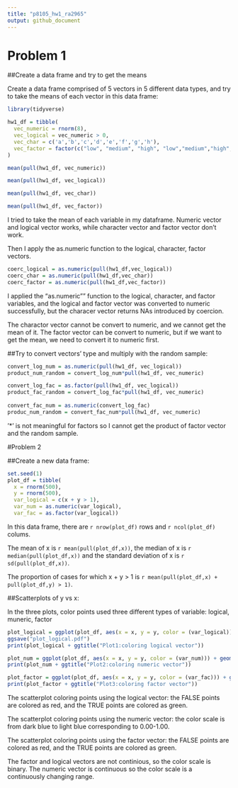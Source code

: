 ```yaml
---
title: "p8105_hw1_ra2965"
output: github_document
---
```


# Problem 1

##Create a data frame and try to get the means

Create a data frame comprised of 5 vectors in 5 different data types, and try to take the means of each vector in this data frame:

```r

library(tidyverse)

hw1_df = tibble(
  vec_numeric = rnorm(8),
  vec_logical = vec_numeric > 0,
  vec_char = c('a','b','c','d','e','f','g','h'),
  vec_factor = factor(c("low", "medium", "high", "low","medium","high","low","medium"))
)

mean(pull(hw1_df, vec_numeric))

mean(pull(hw1_df, vec_logical))

mean(pull(hw1_df, vec_char))

mean(pull(hw1_df, vec_factor))
```

I tried to take the mean of each variable in my dataframe. Numeric vector and logical vector works, while character vector and factor vector don't work. 

Then I apply the as.numeric function to the logical, character, factor vectors.
```r
coerc_logical = as.numeric(pull(hw1_df,vec_logical)) 
coerc_char = as.numeric(pull(hw1_df,vec_char))
coerc_factor = as.numeric(pull(hw1_df,vec_factor))
```
I applied the "as.numeric"" function to the logical, character, and factor variables, and the logical and factor vector was converted to numeric successfully, but the characer vector returns NAs introduced by coercion.

The charactor vector cannot be convert to numeric, and we cannot get the mean of it.
The factor vector can be convert to numeric, but if we want to get the mean, we need to convert it to numeric first.

##Try to convert vectors' type and multiply with the random sample:

```r

convert_log_num = as.numeric(pull(hw1_df, vec_logical))
product_num_random = convert_log_num*pull(hw1_df, vec_numeric)

convert_log_fac = as.factor(pull(hw1_df, vec_logical))
product_fac_random = convert_log_fac*pull(hw1_df, vec_numeric)
 
convert_fac_num = as.numeric(convert_log_fac)
produc_num_random = convert_fac_num*pull(hw1_df, vec_numeric)

```
‘*’ is not meaningful for factors so I cannot get the product of factor vector and the random sample.


#Problem 2

##Create a new data frame:

```r

set.seed(1)
plot_df = tibble(
  x = rnorm(500),
  y = rnorm(500),
  var_logical = c(x + y > 1),
  var_num = as.numeric(var_logical),
  var_fac = as.factor(var_logical))

```

In this data frame, there are `r nrow(plot_df)` rows and `r ncol(plot_df)` colums. 

The mean of x is `r mean(pull(plot_df,x))`, the median of x is `r median(pull(plot_df,x))` and the standard deviation of x is `r sd(pull(plot_df,x))`. 

The proportion of cases for which x + y > 1 is `r mean(pull(plot_df,x) + pull(plot_df,y) > 1)`.

##Scatterplots of y vs x:

In the three plots, color points used three different types of variable: logical, muneric, factor

```r

plot_logical = ggplot(plot_df, aes(x = x, y = y, color = (var_logical))) + geom_point()
ggsave("plot_logical.pdf")
print(plot_logical + ggtitle("Plot1:coloring logical vector"))

plot_num = ggplot(plot_df, aes(x = x, y = y, color = (var_num))) + geom_point()
print(plot_num + ggtitle("Plot2:coloring numeric vector"))

plot_factor = ggplot(plot_df, aes(x = x, y = y, color = (var_fac))) + geom_point()
print(plot_factor + ggtitle("Plot3:coloring factor vector"))
```
The scatterplot coloring points using the logical vector: the FALSE points are colored as red, and the TRUE points are colored as green.

The scatterplot coloring points using the numeric vector: the color scale is from dark blue to light blue corresponding to 0.00-1.00.

The scatterplot coloring points using the factor vector: the FALSE points are colored as red, and the TRUE points are colored as green.

The factor and logical vectors are not continious, so the color scale is binary. The numeric vector is continuous so the color scale is a continuously changing range.
